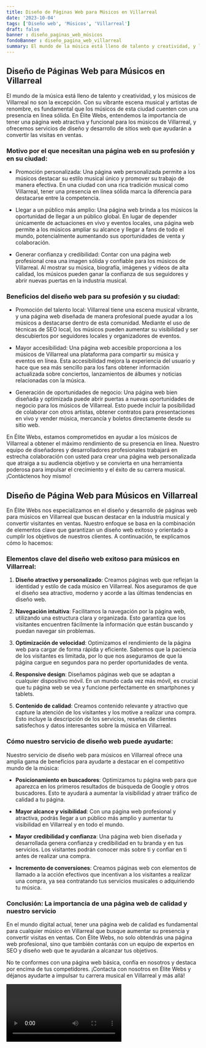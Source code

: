 ```yaml
---
title: Diseño de Páginas Web para Músicos en Villarreal
date: '2023-10-04'
tags: ['Diseño web', 'Músicos', 'Villarreal']
draft: false
banner : diseño_paginas_web_músicos
fondoBanner : diseño_pagina_web_villarreal
summary: El mundo de la música está lleno de talento y creatividad, y los músicos de Villarreal no son la excepción. Con su vibrante escena musical y artistas de renombre, es fundamental que los músicos de esta ciudad cuenten con una presencia en línea sólida. En Élite Webs, entendemos la importancia de tener una página web atractiva y funcional para los músicos de Villarreal, y ofrecemos servicios de diseño y desarrollo de sitios web que ayudarán a convertir las visitas en ventas.
---
```


## Diseño de Páginas Web para Músicos en Villarreal

El mundo de la música está lleno de talento y creatividad, y los músicos de Villarreal no son la excepción. Con su vibrante escena musical y artistas de renombre, es fundamental que los músicos de esta ciudad cuenten con una presencia en línea sólida. En Élite Webs, entendemos la importancia de tener una página web atractiva y funcional para los músicos de Villarreal, y ofrecemos servicios de diseño y desarrollo de sitios web que ayudarán a convertir las visitas en ventas.

### Motivo por el que necesitan una página web en su profesión y en su ciudad:

- Promoción personalizada: Una página web personalizada permite a los músicos destacar su estilo musical único y promover su trabajo de manera efectiva. En una ciudad con una rica tradición musical como Villarreal, tener una presencia en línea sólida marca la diferencia para destacarse entre la competencia.

- Llegar a un público más amplio: Una página web brinda a los músicos la oportunidad de llegar a un público global. En lugar de depender únicamente de actuaciones en vivo y eventos locales, una página web permite a los músicos ampliar su alcance y llegar a fans de todo el mundo, potencialmente aumentando sus oportunidades de venta y colaboración.

- Generar confianza y credibilidad: Contar con una página web profesional crea una imagen sólida y confiable para los músicos de Villarreal. Al mostrar su música, biografía, imágenes y videos de alta calidad, los músicos pueden ganar la confianza de sus seguidores y abrir nuevas puertas en la industria musical.

### Beneficios del diseño web para su profesión y su ciudad:

- Promoción del talento local: Villarreal tiene una escena musical vibrante, y una página web diseñada de manera profesional puede ayudar a los músicos a destacarse dentro de esta comunidad. Mediante el uso de técnicas de SEO local, los músicos pueden aumentar su visibilidad y ser descubiertos por seguidores locales y organizadores de eventos.

- Mayor accesibilidad: Una página web accesible proporciona a los músicos de Villarreal una plataforma para compartir su música y eventos en línea. Esta accesibilidad mejora la experiencia del usuario y hace que sea más sencillo para los fans obtener información actualizada sobre conciertos, lanzamientos de álbumes y noticias relacionadas con la música.

- Generación de oportunidades de negocio: Una página web bien diseñada y optimizada puede abrir puertas a nuevas oportunidades de negocio para los músicos de Villarreal. Esto puede incluir la posibilidad de colaborar con otros artistas, obtener contratos para presentaciones en vivo y vender música, mercancía y boletos directamente desde su sitio web.

En Élite Webs, estamos comprometidos en ayudar a los músicos de Villarreal a obtener el máximo rendimiento de su presencia en línea. Nuestro equipo de diseñadores y desarrolladores profesionales trabajará en estrecha colaboración con usted para crear una página web personalizada que atraiga a su audiencia objetivo y se convierta en una herramienta poderosa para impulsar el crecimiento y el éxito de su carrera musical. ¡Contáctenos hoy mismo!

<GifSeo />

<Cta />

## Diseño de Página Web para Músicos en Villarreal

En Élite Webs nos especializamos en el diseño y desarrollo de páginas web para músicos en Villarreal que buscan destacar en la industria musical y convertir visitantes en ventas. Nuestro enfoque se basa en la combinación de elementos clave que garantizan un diseño web exitoso y orientado a cumplir los objetivos de nuestros clientes. A continuación, te explicamos cómo lo hacemos:

### Elementos clave del diseño web exitoso para músicos en Villarreal:

1. **Diseño atractivo y personalizado**: Creamos páginas web que reflejan la identidad y estilo de cada músico en Villarreal. Nos aseguramos de que el diseño sea atractivo, moderno y acorde a las últimas tendencias en diseño web.

2. **Navegación intuitiva**: Facilitamos la navegación por la página web, utilizando una estructura clara y organizada. Esto garantiza que los visitantes encuentren fácilmente la información que están buscando y puedan navegar sin problemas.

3. **Optimización de velocidad**: Optimizamos el rendimiento de la página web para cargar de forma rápida y eficiente. Sabemos que la paciencia de los visitantes es limitada, por lo que nos aseguramos de que la página cargue en segundos para no perder oportunidades de venta.

4. **Responsive design**: Diseñamos páginas web que se adaptan a cualquier dispositivo móvil. En un mundo cada vez más móvil, es crucial que tu página web se vea y funcione perfectamente en smartphones y tablets.

5. **Contenido de calidad**: Creamos contenido relevante y atractivo que capture la atención de los visitantes y los motive a realizar una compra. Esto incluye la descripción de los servicios, reseñas de clientes satisfechos y datos interesantes sobre la música en Villarreal.

### Cómo nuestro servicio de diseño web puede ayudarte:

Nuestro servicio de diseño web para músicos en Villarreal ofrece una amplia gama de beneficios para ayudarte a destacar en el competitivo mundo de la música:

- **Posicionamiento en buscadores**: Optimizamos tu página web para que aparezca en los primeros resultados de búsqueda de Google y otros buscadores. Esto te ayudará a aumentar la visibilidad y atraer tráfico de calidad a tu página.

- **Mayor alcance y visibilidad**: Con una página web profesional y atractiva, podrás llegar a un público más amplio y aumentar tu visibilidad en Villarreal y en todo el mundo.

- **Mayor credibilidad y confianza**: Una página web bien diseñada y desarrollada genera confianza y credibilidad en tu branda y en tus servicios. Los visitantes podrán conocer más sobre ti y confiar en ti antes de realizar una compra.

- **Incremento de conversiones**: Creamos páginas web con elementos de llamado a la acción efectivos que incentivan a los visitantes a realizar una compra, ya sea contratando tus servicios musicales o adquiriendo tu música.

### Conclusión: La importancia de una página web de calidad y nuestro servicio

En el mundo digital actual, tener una página web de calidad es fundamental para cualquier músico en Villarreal que busque aumentar su presencia y convertir visitas en ventas. Con Élite Webs, no solo obtendrás una página web profesional, sino que también contarás con un equipo de expertos en SEO y diseño web que te ayudarán a alcanzar tus objetivos.

No te conformes con una página web básica, confía en nosotros y destaca por encima de tus competidores. ¡Contacta con nosotros en Élite Webs y déjanos ayudarte a impulsar tu carrera musical en Villarreal y más allá!

<Video />

<CtaBot job='Músicos' city='Villarreal'/>

<Gmaps query='Villarreal+españa+maps' />